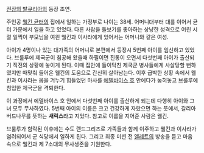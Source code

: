 [[전장의 발큐리아]]의 등장 조연.

주인공 [[웰킨 균터]]의 집에서 일하는 가정부로 나이는 38세. 어머니대부터 대를 이어서 균터 가문에서 일을 하고 있었다. 다른 사람을 돌보기를 좋아하는 상냥한 성격으로 어린 시절 일찍이 부모님을 여읜 웰킨과 이사라에게 있어서는 어머니와 같은 여성.

아이가 4명이나 있는 대가족의 어머니로 본편에서 등장시 5번째 아이를 임신하고 있었다. 브룰루에 제국군이 침공해 왔을때 하필이면 진통이 오면서 다섯번째 아이가 출산되기 직전의 상황에 놓이게 된다. 이때 집안에 들이닥친 제국군 병사들에게 사살당할 뻔하였지만 때맞춰 들어온 웰킨의 도움으로 간신히 살아남는다. 이후 급박한 상황 속에서 웰킨과 이사라는 몸을 겨누기 힘들었던 마사를 [[에델바이스 호]] 안에다가 눕혀놓고 브룰루에 침입한 제국군을 격퇴한다.

이 과정에서 에델바이스 호 안에서 다섯번째 아이를 출산하게 되는데 다행히 아이와 그녀 모두 무사하였다. 5번째 아이의 이름은 크고 건강하게 자랐으면 하는 뜻에서, 갈리아 버드나무를 뜻하는 '''새릭스'''라고 지었다. 참고로 이름을 지어준 사람은 웰킨.

브룰루가 함락된 이후에는 수도 랜드그리즈로 가족들과 함께 이주하고 웰킨과 이사라가 염려되어서 군 식당에서 일하게 된다. 그리고 최종 미션 전 [[엘레트]]의 방송을 듣고 마음 속으로 웰킨과 제 7소대의 무사생존을 기원한다.

